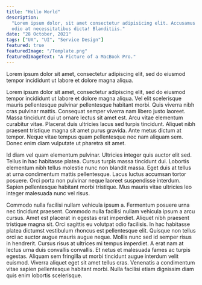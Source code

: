 ```yaml
---
title: "Hello World"
description:
  "Lorem ipsum dolor, sit amet consectetur adipisicing elit. Accusamus
  odio at necessitatibus dicta! Blanditiis."
date: "28 October, 2021"
tags: ["UX", "UI", "Service Design"]
featured: true
featuredImage: "/Template.png"
featuredImageText: "A Picture of a MacBook Pro."
---
```


<Highlight title="Role">
  Lorem ipsum dolor sit amet, consectetur adipiscing elit, sed do eiusmod tempor
  incididunt ut labore et dolore magna aliqua.
</Highlight>

Lorem ipsum dolor sit amet, consectetur adipiscing elit, sed do eiusmod tempor incididunt ut labore et dolore magna aliqua. Vel elit scelerisque mauris pellentesque pulvinar pellentesque habitant morbi. Quis viverra nibh cras pulvinar mattis. Consequat semper viverra nam libero justo laoreet. Massa tincidunt dui ut ornare lectus sit amet est. Arcu vitae elementum curabitur vitae. Placerat duis ultricies lacus sed turpis tincidunt. Aliquet nibh praesent tristique magna sit amet purus gravida. Ante metus dictum at tempor. Neque vitae tempus quam pellentesque nec nam aliquam sem. Donec enim diam vulputate ut pharetra sit amet.

Id diam vel quam elementum pulvinar. Ultricies integer quis auctor elit sed. Tellus in hac habitasse platea. Cursus turpis massa tincidunt dui. Lobortis elementum nibh tellus molestie nunc non blandit massa. Eget duis at tellus at urna condimentum mattis pellentesque. Lacus luctus accumsan tortor posuere. Orci porta non pulvinar neque laoreet suspendisse interdum. Sapien pellentesque habitant morbi tristique. Mus mauris vitae ultricies leo integer malesuada nunc vel risus.

Commodo nulla facilisi nullam vehicula ipsum a. Fermentum posuere urna nec tincidunt praesent. Commodo nulla facilisi nullam vehicula ipsum a arcu cursus. Amet est placerat in egestas erat imperdiet. Aliquet nibh praesent tristique magna sit. Orci sagittis eu volutpat odio facilisis. In hac habitasse platea dictumst vestibulum rhoncus est pellentesque elit. Quisque non tellus orci ac auctor augue mauris augue neque. Mollis nunc sed id semper risus in hendrerit. Cursus risus at ultrices mi tempus imperdiet. A erat nam at lectus urna duis convallis convallis. Et netus et malesuada fames ac turpis egestas. Aliquam sem fringilla ut morbi tincidunt augue interdum velit euismod. Viverra aliquet eget sit amet tellus cras. Venenatis a condimentum vitae sapien pellentesque habitant morbi. Nulla facilisi etiam dignissim diam quis enim lobortis scelerisque.
